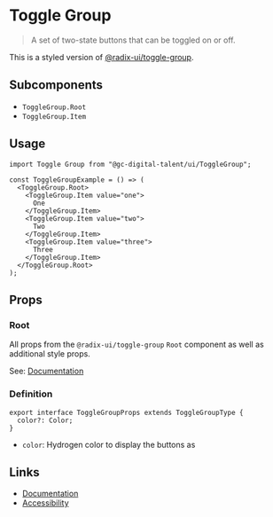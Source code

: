 
# Toggle Group

> A set of two-state buttons that can be toggled on or off.

This is a styled version of [@radix-ui/toggle-group](https://www.radix-ui.com/docs/primitives/components/toggle-group).

## Subcomponents

- `ToggleGroup.Root`
- `ToggleGroup.Item`

## Usage

<Story id="components-toggle-group--default" />

```tsx
import Toggle Group from "@gc-digital-talent/ui/ToggleGroup";

const ToggleGroupExample = () => (
  <ToggleGroup.Root>
    <ToggleGroup.Item value="one">
      One
    </ToggleGroup.Item>
    <ToggleGroup.Item value="two">
      Two
    </ToggleGroup.Item>
    <ToggleGroup.Item value="three">
      Three
    </ToggleGroup.Item>
  </ToggleGroup.Root>
);
```

## Props

### Root

All props from the `@radix-ui/toggle-group` `Root` component as well as additional style props.

See: [Documentation](https://www.radix-ui.com/docs/primitives/components/toggle-group#root)

### Definition

```tsx
export interface ToggleGroupProps extends ToggleGroupType {
  color?: Color;
}
```

- `color`: Hydrogen color to display the buttons as

## Links

- [Documentation](https://www.radix-ui.com/docs/primitives/components/toggle-group)
- [Accessibility](https://www.w3.org/WAI/ARIA/apg/patterns/button)
